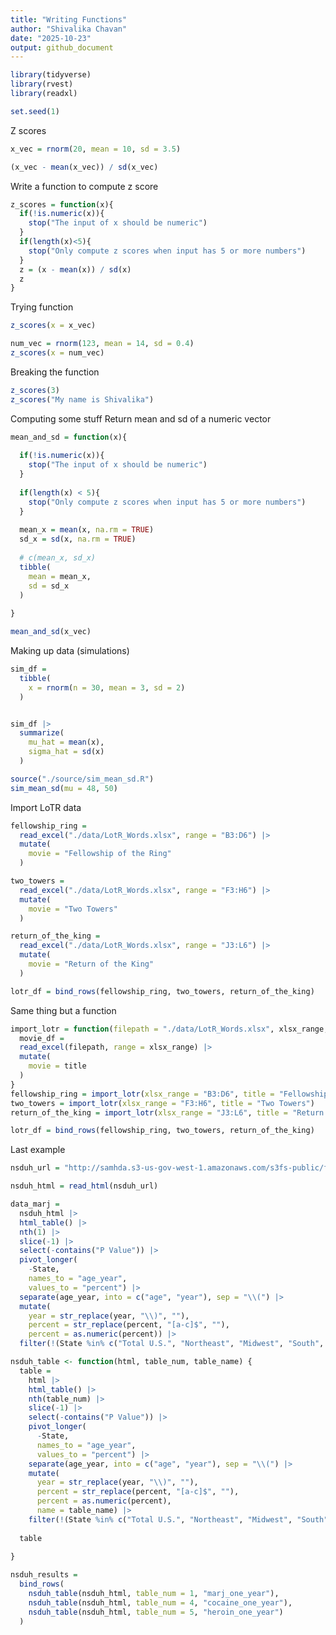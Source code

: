 ```yaml
---
title: "Writing Functions"
author: "Shivalika Chavan"
date: "2025-10-23"
output: github_document
---
```


```r
library(tidyverse)
library(rvest)
library(readxl)

set.seed(1)
```

Z scores
```r
x_vec = rnorm(20, mean = 10, sd = 3.5)

(x_vec - mean(x_vec)) / sd(x_vec)

```

Write a function to compute z score
```r
z_scores = function(x){
  if(!is.numeric(x)){
    stop("The input of x should be numeric")
  }
  if(length(x)<5){
    stop("Only compute z scores when input has 5 or more numbers")
  }
  z = (x - mean(x)) / sd(x)
  z
}
```

Trying function
```r
z_scores(x = x_vec)

num_vec = rnorm(123, mean = 14, sd = 0.4)
z_scores(x = num_vec)
```

Breaking the function
```r
z_scores(3)
z_scores("My name is Shivalika")
```

Computing some stuff
Return mean and sd of a numeric vector
```r
mean_and_sd = function(x){
  
  if(!is.numeric(x)){
    stop("The input of x should be numeric")
  }
  
  if(length(x) < 5){
    stop("Only compute z scores when input has 5 or more numbers")
  }
  
  mean_x = mean(x, na.rm = TRUE)
  sd_x = sd(x, na.rm = TRUE)
  
  # c(mean_x, sd_x)
  tibble(
    mean = mean_x,
    sd = sd_x
  )
  
}

mean_and_sd(x_vec)
```

Making up data (simulations)
```r
sim_df = 
  tibble(
    x = rnorm(n = 30, mean = 3, sd = 2)
  )


sim_df |> 
  summarize(
    mu_hat = mean(x),
    sigma_hat = sd(x)
  )
```

```r
source("./source/sim_mean_sd.R")
sim_mean_sd(mu = 48, 50)
```

Import LoTR data
```r
fellowship_ring = 
  read_excel("./data/LotR_Words.xlsx", range = "B3:D6") |> 
  mutate(
    movie = "Fellowship of the Ring"
  )

two_towers = 
  read_excel("./data/LotR_Words.xlsx", range = "F3:H6") |> 
  mutate(
    movie = "Two Towers"
  )

return_of_the_king = 
  read_excel("./data/LotR_Words.xlsx", range = "J3:L6") |> 
  mutate(
    movie = "Return of the King"
  )

lotr_df = bind_rows(fellowship_ring, two_towers, return_of_the_king)
```

Same thing but a function
```r
import_lotr = function(filepath = "./data/LotR_Words.xlsx", xlsx_range, title){
  movie_df = 
  read_excel(filepath, range = xlsx_range) |> 
  mutate(
    movie = title
  )
}
fellowship_ring = import_lotr(xlsx_range = "B3:D6", title = "Fellowship of the Ring")
two_towers = import_lotr(xlsx_range = "F3:H6", title = "Two Towers")
return_of_the_king = import_lotr(xlsx_range = "J3:L6", title = "Return of the King")

lotr_df = bind_rows(fellowship_ring, two_towers, return_of_the_king)
```

Last example
```r
nsduh_url = "http://samhda.s3-us-gov-west-1.amazonaws.com/s3fs-public/field-uploads/2k15StateFiles/NSDUHsaeShortTermCHG2015.htm"

nsduh_html = read_html(nsduh_url)
```


```r
data_marj = 
  nsduh_html |> 
  html_table() |> 
  nth(1) |>
  slice(-1) |> 
  select(-contains("P Value")) |>
  pivot_longer(
    -State,
    names_to = "age_year", 
    values_to = "percent") |>
  separate(age_year, into = c("age", "year"), sep = "\\(") |>
  mutate(
    year = str_replace(year, "\\)", ""),
    percent = str_replace(percent, "[a-c]$", ""),
    percent = as.numeric(percent)) |>
  filter(!(State %in% c("Total U.S.", "Northeast", "Midwest", "South", "West")))
```


```r
nsduh_table <- function(html, table_num, table_name) {
  table = 
    html |> 
    html_table() |> 
    nth(table_num) |>
    slice(-1) |> 
    select(-contains("P Value")) |>
    pivot_longer(
      -State,
      names_to = "age_year", 
      values_to = "percent") |>
    separate(age_year, into = c("age", "year"), sep = "\\(") |>
    mutate(
      year = str_replace(year, "\\)", ""),
      percent = str_replace(percent, "[a-c]$", ""),
      percent = as.numeric(percent),
      name = table_name) |>
    filter(!(State %in% c("Total U.S.", "Northeast", "Midwest", "South", "West")))
  
  table
  
}

nsduh_results = 
  bind_rows(
    nsduh_table(nsduh_html, table_num = 1, "marj_one_year"),
    nsduh_table(nsduh_html, table_num = 4, "cocaine_one_year"),
    nsduh_table(nsduh_html, table_num = 5, "heroin_one_year")
  )
```

